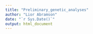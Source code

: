 ```yaml
---
title: "Preliminary_genetic_analyses"
author: "Lior Abramson"
date: "`r Sys.Date()`"
output: html_document
---
```


```r

```

